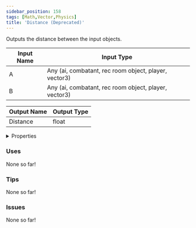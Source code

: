 ```yaml
---
sidebar_position: 158
tags: [Math,Vector,Physics]
title: 'Distance (Deprecated)'
---
```


Outputs the distance between the input objects.



<IChip uuid="182e1ae2-1183-4741-af6e-f307b788a857"/>

| Input Name | Input Type |
|-----------|-----------|
| A | Any (ai, combatant, rec room object, player, vector3) |
| B | Any (ai, combatant, rec room object, player, vector3) |

| Output Name | Output Type |
|-----------|-----------|
| Distance | float |


<details>
  <summary>Properties</summary>
  <div>
    <div>
    <table>
      <thead>
        <tr>
          <th>Is beta required?</th>
          <th>No</th>
        </tr>
        <tr>
          <th>Is this chip a trolling risk?</th>
          <th>No</th>
        </tr>
        <tr>
          <th>Is this chip a role assignment risk?</th>
          <th>No</th>
        </tr>
        <tr>
          <th>Chip UUID</th>
          <th>182e1ae2-1183-4741-af6e-f307b788a857</th>
        </tr>
        <tr>
          <th>Room availability</th>
          <th>Available everywhere</th>
        </tr>
      </thead>
    </table>
    </div>
  </div>
</details>

### Uses

None so far!

### Tips

None so far!

### Issues

None so far!